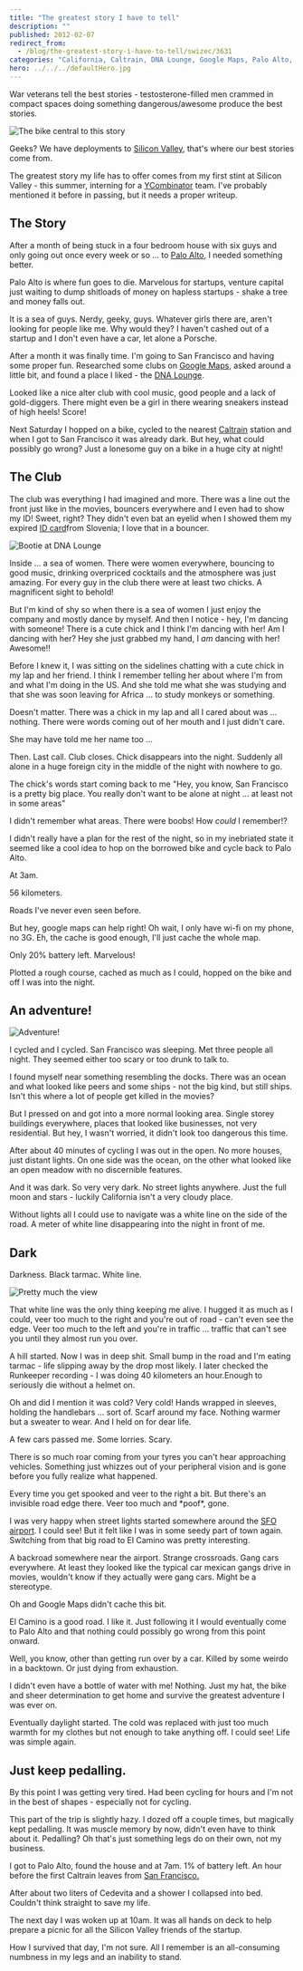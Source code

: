 ```yaml
---
title: "The greatest story I have to tell"
description: ""
published: 2012-02-07
redirect_from:
  - /blog/the-greatest-story-i-have-to-tell/swizec/3631
categories: "California, Caltrain, DNA Lounge, Google Maps, Palo Alto, Palo Alto California, San Francisco, Silicon Valley, Uncategorized"
hero: ../../../defaultHero.jpg
---
```


War veterans tell the best stories - testosterone-filled men crammed in compact spaces doing something dangerous/awesome produce the best stories.

![The bike central to this story](https://swizec.com/wp-content/uploads/2012/02/11fdb5d3700d4fbd96b168de05ed2c21_77.jpg "The bike central to this story")

Geeks? We have deployments to [Silicon Valley](<http://maps.google.com/maps?ll=37.37,-122.04&spn=1.0,1.0&q=37.37,-122.04 (Silicon%20Valley)&t=h> "Silicon Valley"), that's where our best stories come from.

The greatest story my life has to offer comes from my first stint at Silicon Valley - this summer, interning for a [YCombinator](http://www.ycombinator.com "Y Combinator") team. I've probably mentioned it before in passing, but it needs a proper writeup.

## The Story

After a month of being stuck in a four bedroom house with six guys and only going out once every week or so ... to [Palo Alto](<http://maps.google.com/maps?ll=37.4291666667,-122.138055556&spn=0.1,0.1&q=37.4291666667,-122.138055556 (Palo%20Alto%2C%20California)&t=h> "Palo Alto, California"), I needed something better.

Palo Alto is where fun goes to die. Marvelous for startups, venture capital just waiting to dump shitloads of money on hapless startups - shake a tree and money falls out.

It is a sea of guys. Nerdy, geeky, guys. Whatever girls there are, aren't looking for people like me. Why would they? I haven't cashed out of a startup and I don't even have a car, let alone a Porsche.

After a month it was finally time. I'm going to San Francisco and having some proper fun. Researched some clubs on [Google Maps](http://maps.google.com "Google Maps"), asked around a little bit, and found a place I liked - the [DNA Lounge](<http://maps.google.com/maps?ll=37.7710083333,-122.412694444&spn=0.01,0.01&q=37.7710083333,-122.412694444 (DNA%20Lounge)&t=h> "DNA Lounge").

Looked like a nice alter club with cool music, good people and a lack of gold-diggers. There might even be a girl in there wearing sneakers instead of high heels! Score!

Next Saturday I hopped on a bike, cycled to the nearest [Caltrain](http://en.wikipedia.org/wiki/Caltrain "Caltrain") station and when I got to San Francisco it was already dark. But hey, what could possibly go wrong? Just a lonesome guy on a bike in a huge city at night!

## The Club

The club was everything I had imagined and more. There was a line out the front just like in the movies, bouncers everywhere and I even had to show my ID! Sweet, right? They didn't even bat an eyelid when I showed them my expired [ID card](http://en.wikipedia.org/wiki/Identity_document "Identity document")from Slovenia; I love that in a bouncer.

![Bootie at DNA Lounge](https://swizec.com/wp-content/uploads/2012/02/1074032723_aJTtC-M.jpeg "Bootie at DNA Lounge")

Inside ... a sea of women. There were women everywhere, bouncing to good music, drinking overpriced cocktails and the atmosphere was just amazing. For every guy in the club there were at least two chicks. A magnificent sight to behold!

But I'm kind of shy so when there is a sea of women I just enjoy the company and mostly dance by myself. And then I notice - hey, I'm dancing with someone! There is a cute chick and I think I'm dancing with her! Am I dancing with her? Hey she just grabbed my hand, I _am_ dancing with her! Awesome!!

Before I knew it, I was sitting on the sidelines chatting with a cute chick in my lap and her friend. I think I remember telling her about where I'm from and what I'm doing in the US. And she told me what she was studying and that she was soon leaving for Africa ... to study monkeys or something.

Doesn't matter. There was a chick in my lap and all I cared about was ... nothing. There were words coming out of her mouth and I just didn't care.

She may have told me her name too ...

Then. Last call. Club closes. Chick disappears into the night. Suddenly all alone in a huge foreign city in the middle of the night with nowhere to go.

The chick's words start coming back to me "Hey, you know, San Francisco is a pretty big place. You really don't want to be alone at night ... at least not in some areas"

I didn't remember what areas. There were boobs! How _could_ I remember!?

I didn't really have a plan for the rest of the night, so in my inebriated state it seemed like a cool idea to hop on the borrowed bike and cycle back to Palo Alto.

At 3am.

56 kilometers.

Roads I've never even seen before.

But hey, google maps can help right! Oh wait, I only have wi-fi on my phone, no 3G. Eh, the cache is good enough, I'll just cache the whole map.

Only 20% battery left. Marvelous!

Plotted a rough course, cached as much as I could, hopped on the bike and off I was into the night.

## An adventure!

![Adventure!](https://swizec.com/wp-content/uploads/2012/02/Screen-Shot-2012-02-07-at-4.47.27-PM.png "Adventure!")

I cycled and I cycled. San Francisco was sleeping. Met three people all night. They seemed either too scary or too drunk to talk to.

I found myself near something resembling the docks. There was an ocean and what looked like peers and some ships - not the big kind, but still ships. Isn't this where a lot of people get killed in the movies?

But I pressed on and got into a more normal looking area. Single storey buildings everywhere, places that looked like businesses, not very residential. But hey, I wasn't worried, it didn't look too dangerous this time.

After about 40 minutes of cycling I was out in the open. No more houses, just distant lights. On one side was the ocean, on the other what looked like an open meadow with no discernible features.

And it was dark. So very very dark. No street lights anywhere. Just the full moon and stars - luckily California isn't a very cloudy place.

Without lights all I could use to navigate was a white line on the side of the road. A meter of white line disappearing into the night in front of me.

## Dark

Darkness. Black tarmac. White line.

![Pretty much the view](https://swizec.com/wp-content/uploads/2012/02/IMGP2951_thumb1.jpeg "Pretty much the view")

That white line was the only thing keeping me alive. I hugged it as much as I could, veer too much to the right and you're out of road - can't even see the edge. Veer too much to the left and you're in traffic ... traffic that can't see you until they almost run you over.

A hill started. Now I was in deep shit. Small bump in the road and I'm eating tarmac - life slipping away by the drop most likely. I later checked the Runkeeper recording - I was doing 40 kilometers an hour.Enough to seriously die without a helmet on.

Oh and did I mention it was cold? Very cold! Hands wrapped in sleeves, holding the handlebars ... sort of. Scarf around my face. Nothing warmer but a sweater to wear. And I held on for dear life.

A few cars passed me. Some lorries. Scary.

There is so much roar coming from your tyres you can't hear approaching vehicles. Something just whizzes out of your peripheral vision and is gone before you fully realize what happened.

Every time you get spooked and veer to the right a bit. But there's an invisible road edge there. Veer too much and \*poof\*, gone.

I was very happy when street lights started somewhere around the [SFO airport](<http://maps.google.com/maps?ll=37.6188888889,-122.375&spn=0.03,0.03&q=37.6188888889,-122.375 (San%20Francisco%20International%20Airport)&t=h> "San Francisco International Airport"). I could see! But it felt like I was in some seedy part of town again. Switching from that big road to El Camino was pretty interesting.

A backroad somewhere near the airport. Strange crossroads. Gang cars everywhere. At least they looked like the typical car mexican gangs drive in movies, wouldn't know if they actually were gang cars. Might be a stereotype.

Oh and Google Maps didn't cache this bit.

El Camino is a good road. I like it. Just following it I would eventually come to Palo Alto and that nothing could possibly go wrong from this point onward.

Well, you know, other than getting run over by a car. Killed by some weirdo in a backtown. Or just dying from exhaustion.

I didn't even have a bottle of water with me! Nothing. Just my hat, the bike and sheer determination to get home and survive the greatest adventure I was ever on.

Eventually daylight started. The cold was replaced with just too much warmth for my clothes but not enough to take anything off. I could see! Life was simple again.

## Just keep pedalling.

By this point I was getting very tired. Had been cycling for hours and I'm not in the best of shapes - especially not for cycling.

This part of the trip is slightly hazy. I dozed off a couple times, but magically kept pedalling. It was muscle memory by now, didn't even have to think about it. Pedalling? Oh that's just something legs do on their own, not my business.

I got to Palo Alto, found the house and at 7am. 1% of battery left. An hour before the first Caltrain leaves from [San Francisco.](<http://maps.google.com/maps?ll=37.7793,-122.4192&spn=0.1,0.1&q=37.7793,-122.4192 (San%20Francisco)&t=h> "San Francisco")

After about two liters of Cedevita and a shower I collapsed into bed. Couldn't think straight to save my life.

The next day I was woken up at 10am. It was all hands on deck to help prepare a picnic for all the Silicon Valley friends of the startup.

How I survived that day, I'm not sure. All I remember is an all-consuming numbness in my legs and an inability to stand.


